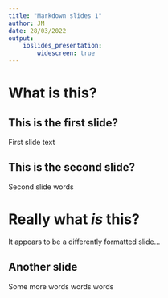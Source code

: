 ```yaml
---
title: "Markdown slides 1"
author: JM
date: 28/03/2022
output: 
    ioslides_presentation:
        widescreen: true
---
```


# What is this?

## This is the first slide?

First slide text

## This is the second slide?

Second slide words

# Really what _is_ this?

It appears to be a differently formatted slide...

## Another slide

Some more words words words
